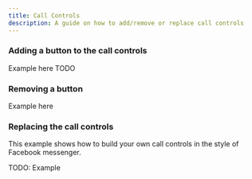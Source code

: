 ```yaml
---
title: Call Controls
description: A guide on how to add/remove or replace call controls
---
```


### Adding a button to the call controls


Example here TODO


### Removing a button

Example here

### Replacing the call controls

This example shows how to build your own call controls in the style of Facebook messenger.

TODO: Example
